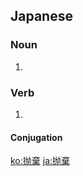 {{also|拋棄|抛弃}}

==Japanese==
{{ja-kanjitab|ほう|き|yomi=o}}

===Noun===
{{ja-noun|ほうき|hhira=はうき}}

# {{alternative spelling of|放棄|lang=ja}}

===Verb===
{{ja-verb-suru|ほうき|hhira=はうき}}

# {{alternative spelling of|放棄|lang=ja}}

====Conjugation====
{{ja-suru|ほうき}}

[[ko:抛棄]]
[[ja:抛棄]]